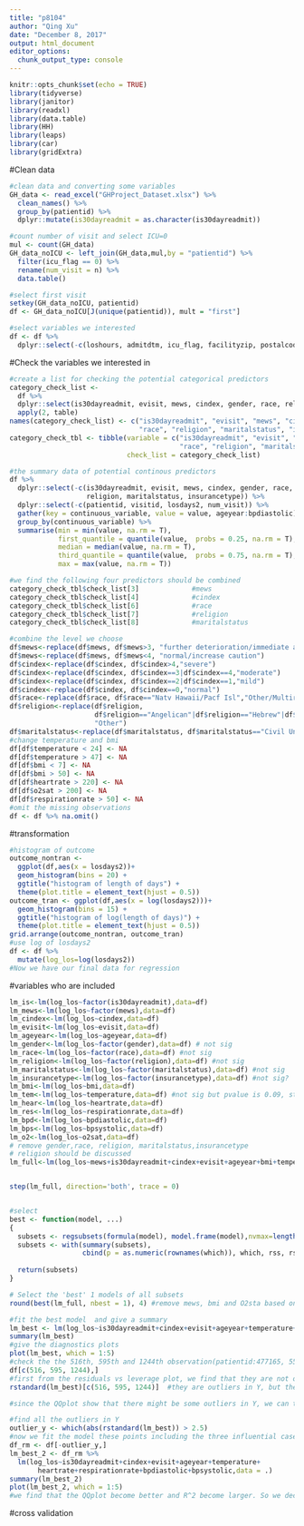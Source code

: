 ```yaml
---
title: "p8104"
author: "Qing Xu"
date: "December 8, 2017"
output: html_document
editor_options: 
  chunk_output_type: console
---
```


```r
knitr::opts_chunk$set(echo = TRUE)
library(tidyverse)
library(janitor)
library(readxl)
library(data.table)
library(HH)
library(leaps)
library(car)
library(gridExtra)
```

#Clean data
```r
#clean data and converting some variables
GH_data <- read_excel("GHProject_Dataset.xlsx") %>%
  clean_names() %>%
  group_by(patientid) %>%
  dplyr::mutate(is30dayreadmit = as.character(is30dayreadmit))

#count number of visit and select ICU=0
mul <- count(GH_data) 
GH_data_noICU <- left_join(GH_data,mul,by = "patientid") %>%
  filter(icu_flag == 0) %>%
  rename(num_visit = n) %>%
  data.table()

#select first visit
setkey(GH_data_noICU, patientid)
df <- GH_data_noICU[J(unique(patientid)), mult = "first"]

#select variables we interested
df <- df %>%
  dplyr::select(-c(loshours, admitdtm, icu_flag, facilityzip, postalcode, facilityname))
```


#Check the variables we interested in
```r
#create a list for checking the potential categorical predictors
category_check_list <- 
  df %>%
  dplyr::select(is30dayreadmit, evisit, mews, cindex, gender, race, religion, maritalstatus, insurancetype) %>%
  apply(2, table)
names(category_check_list) <- c("is30dayreadmit", "evisit", "mews", "cindex", "gender", 
                                "race", "religion", "maritalstatus", "insurancetype")
category_check_tbl <- tibble(variable = c("is30dayreadmit", "evisit", "mews", "cindex", "gender", 
                                          "race", "religion", "maritalstatus", "insurancetype"),
                             check_list = category_check_list)

#the summary data of potential continous predictors
df %>%
  dplyr::select(-c(is30dayreadmit, evisit, mews, cindex, gender, race, 
                   religion, maritalstatus, insurancetype)) %>%
  dplyr::select(-c(patientid, visitid, losdays2, num_visit)) %>%
  gather(key = continuous_variable, value = value, ageyear:bpdiastolic) %>%
  group_by(continuous_variable) %>%
  summarise(min = min(value, na.rm = T),
            first_quantile = quantile(value,  probs = 0.25, na.rm = T),
            median = median(value, na.rm = T),
            third_quantile = quantile(value,  probs = 0.75, na.rm = T),
            max = max(value, na.rm = T))

#we find the following four predictors should be combined
category_check_tbl$check_list[3]             #mews
category_check_tbl$check_list[4]             #cindex
category_check_tbl$check_list[6]             #race
category_check_tbl$check_list[7]             #religion
category_check_tbl$check_list[8]             #maritalstatus
```

```r
#combine the level we choose
df$mews<-replace(df$mews, df$mews>3, "further deterioration/immediate action required")
df$mews<-replace(df$mews, df$mews<4, "normal/increase caution")
df$cindex<-replace(df$cindex, df$cindex>4,"severe")
df$cindex<-replace(df$cindex, df$cindex==3|df$cindex==4,"moderate")
df$cindex<-replace(df$cindex, df$cindex==2|df$cindex==1,"mild")
df$cindex<-replace(df$cindex, df$cindex==0,"normal")
df$race<-replace(df$race, df$race=="Natv Hawaii/Pacf Isl","Other/Multiracial")
df$religion<-replace(df$religion, 
                     df$religion=="Angelican"|df$religion=="Hebrew"|df$religion=="Non Denominational"|df$religion=="Mormon",
                     "Other")
df$maritalstatus<-replace(df$maritalstatus, df$maritalstatus=="Civil Union","Married")
#change temperature and bmi
df[df$temperature < 24] <- NA
df[df$temperature > 47] <- NA
df[df$bmi < 7] <- NA
df[df$bmi > 50] <- NA
df[df$heartrate > 220] <- NA
df[df$o2sat > 200] <- NA
df[df$respirationrate > 50] <- NA
#omit the missing observations
df <- df %>% na.omit()
```

#transformation
```r
#histogram of outcome
outcome_nontran <- 
  ggplot(df,aes(x = losdays2))+
  geom_histogram(bins = 20) +
  ggtitle("histogram of length of days") + 
  theme(plot.title = element_text(hjust = 0.5))
outcome_tran <- ggplot(df,aes(x = log(losdays2)))+
  geom_histogram(bins = 15) +
  ggtitle("histogram of log(length of days)") + 
  theme(plot.title = element_text(hjust = 0.5))
grid.arrange(outcome_nontran, outcome_tran)
#use log of losdays2
df <- df %>%
  mutate(log_los=log(losdays2)) 
#Now we have our final data for regression
```

#variables who are included
```r
lm_is<-lm(log_los~factor(is30dayreadmit),data=df) 
lm_mews<-lm(log_los~factor(mews),data=df) 
lm_cindex<-lm(log_los~cindex,data=df)
lm_evisit<-lm(log_los~evisit,data=df)
lm_ageyear<-lm(log_los~ageyear,data=df)
lm_gender<-lm(log_los~factor(gender),data=df) # not sig 
lm_race<-lm(log_los~factor(race),data=df) #not sig
lm_religion<-lm(log_los~factor(religion),data=df) #not sig
lm_maritalstatus<-lm(log_los~factor(maritalstatus),data=df) #not sig
lm_insurancetype<-lm(log_los~factor(insurancetype),data=df) #not sig?
lm_bmi<-lm(log_los~bmi,data=df)
lm_tem<-lm(log_los~temperature,data=df) #not sig but pvalue is 0.09, still remain
lm_hear<-lm(log_los~heartrate,data=df)
lm_res<-lm(log_los~respirationrate,data=df)
lm_bpd<-lm(log_los~bpdiastolic,data=df)
lm_bps<-lm(log_los~bpsystolic,data=df)
lm_o2<-lm(log_los~o2sat,data=df)
# remove gender,race, religion, maritalstatus,insurancetype
# religion should be discussed
lm_full<-lm(log_los~mews+is30dayreadmit+cindex+evisit+ageyear+bmi+temperature+heartrate+respirationrate+bpdiastolic+bpsystolic+o2sat,data=df)


step(lm_full, direction='both', trace = 0)


#select
best <- function(model, ...) 
{
  subsets <- regsubsets(formula(model), model.frame(model),nvmax=length(model$coefficients)-1, ...)
  subsets <- with(summary(subsets),
                  cbind(p = as.numeric(rownames(which)), which, rss, rsq, adjr2, cp, bic))
  
  return(subsets)
}  

# Select the 'best' 1 models of all subsets
round(best(lm_full, nbest = 1), 4) #remove mews, bmi and O2sta based on this output
```


```r
#fit the best model  and give a summary 
lm_best <- lm(log_los~is30dayreadmit+cindex+evisit+ageyear+temperature+heartrate+respirationrate+bpdiastolic+bpsystolic,data=df)
summary(lm_best)
#give the diagnostics plots
plot(lm_best, which = 1:5)
#check the the 516th, 595th and 1244th observation(patientid:477165, 558208, 1680385)
df[c(516, 595, 1244),]
#first from the residuals vs leverage plot, we find that they are not outliers in X
rstandard(lm_best)[c(516, 595, 1244)]  #they are outliers in Y, but their |ri|s are just a bit larger than 2.5

#since the QQplot show that there might be some outliers in Y, we can try to remove and find what happen

#find all the outliers in Y
outlier_y <- which(abs(rstandard(lm_best)) > 2.5)
#now we fit the model these points including the three influential cases
df_rm <- df[-outlier_y,]
lm_best_2 <- df_rm %>%
  lm(log_los~is30dayreadmit+cindex+evisit+ageyear+temperature+
       heartrate+respirationrate+bpdiastolic+bpsystolic,data = .)
summary(lm_best_2)
plot(lm_best_2, which = 1:5)
#we find that the QQplot become better and R^2 become larger. So we decide to remove the outliers in Y
```

#cross validation
```r

```


